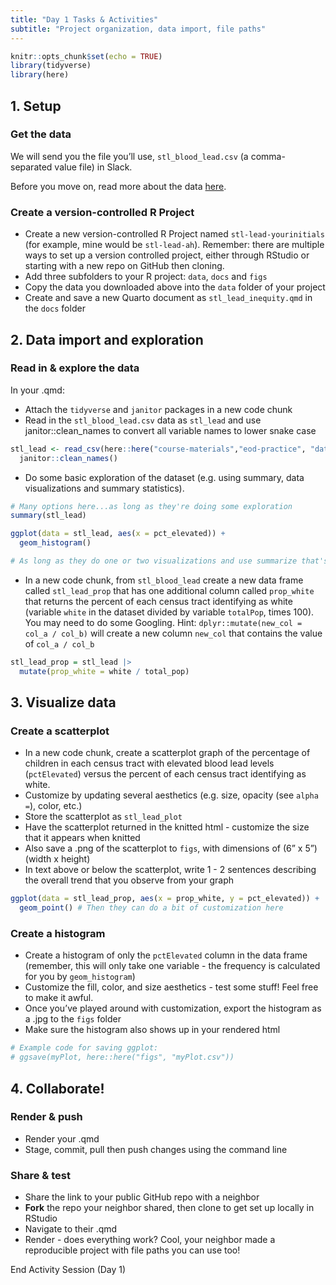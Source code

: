```yaml
---
title: "Day 1 Tasks & Activities"
subtitle: "Project organization, data import, file paths"
---
```


```r
knitr::opts_chunk$set(echo = TRUE)
library(tidyverse)
library(here)
```

## 1. Setup

### Get the data
 
We will send you the file you'll use, `stl_blood_lead.csv` (a comma-separated value file) in Slack.

Before you move on, read more about the data [here](https://github.com/slu-soc1120/STL_HEALTH_Lead).
  
### Create a version-controlled R Project

- Create a new version-controlled R Project named `stl-lead-yourinitials` (for example, mine would be `stl-lead-ah`). Remember: there are multiple ways to set up a version controlled project, either through RStudio or starting with a new repo on GitHub then cloning.
- Add three subfolders to your R project: `data`, `docs` and `figs`
- Copy the data you downloaded above into the `data` folder of your project
- Create and save a new Quarto document as `stl_lead_inequity.qmd` in the `docs` folder

## 2. Data import and exploration

### Read in & explore the data

In your .qmd: 

- Attach the `tidyverse` and `janitor` packages in a new code chunk
- Read in the `stl_blood_lead.csv` data as `stl_lead` and use janitor::clean_names to convert all variable names to lower snake case

```r
stl_lead <- read_csv(here::here("course-materials","eod-practice", "data","stl_blood_lead.csv")) |> # Note that their path will be here::here("data", "stl_blood_lead.csv) instead
  janitor::clean_names()
```

- Do some basic exploration of the dataset (e.g. using summary, data visualizations and summary statistics). 

```r
# Many options here...as long as they're doing some exploration
summary(stl_lead)

ggplot(data = stl_lead, aes(x = pct_elevated)) +
  geom_histogram()

# As long as they do one or two visualizations and use summarize that's fine.
```


- In a new code chunk, from `stl_blood_lead` create a new data frame called `stl_lead_prop` that has one additional column called `prop_white` that returns the percent of each census tract identifying as white (variable `white` in the dataset divided by variable `totalPop`, times 100). You may need to do some Googling. Hint: `dplyr::mutate(new_col = col_a / col_b)` will create a new column `new_col` that contains the value of `col_a / col_b`

```r

stl_lead_prop = stl_lead |> 
  mutate(prop_white = white / total_pop)

```

## 3. Visualize data

### Create a scatterplot

- In a new code chunk, create a scatterplot graph of the percentage of children in each census tract with elevated blood lead levels (`pctElevated`) versus the percent of each census tract identifying as white. 
- Customize by updating several aesthetics (e.g. size, opacity (see `alpha = `), color, etc.)
- Store the scatterplot as `stl_lead_plot`
- Have the scatterplot returned in the knitted html - customize the size that it appears when knitted
- Also save a .png of the scatterplot to `figs`, with dimensions of (6" x 5") (width x height)
- In text above or below the scatterplot, write 1 - 2 sentences describing the overall trend that you observe from your graph

```r
ggplot(data = stl_lead_prop, aes(x = prop_white, y = pct_elevated)) +
  geom_point() # Then they can do a bit of customization here
```

### Create a histogram

- Create a histogram of only the `pctElevated` column in the data frame (remember, this will only take one variable - the frequency is calculated for you by `geom_histogram`)
- Customize the fill, color, and size aesthetics - test some stuff! Feel free to make it awful. 
- Once you've played around with customization, export the histogram as a .jpg to the `figs` folder
- Make sure the histogram also shows up in your rendered html 

```r
# Example code for saving ggplot:
# ggsave(myPlot, here::here("figs", "myPlot.csv"))
```

## 4. Collaborate!

### Render & push

- Render your .qmd
- Stage, commit, pull then push changes using the command line

### Share & test

- Share the link to your public GitHub repo with a neighbor
- **Fork** the repo your neighbor shared, then clone to get set up locally in RStudio
- Navigate to their .qmd
- Render - does everything work? Cool, your neighbor made a reproducible project with file paths you can use too! 

::: {.center-text .body-text-xl .teal-text}
End Activity Session (Day 1)
:::

